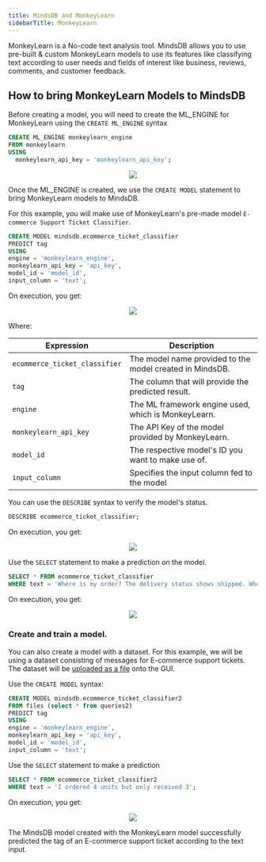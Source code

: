 ```yaml
---
title: MindsDB and MonkeyLearn
sidebarTitle: MonkeyLearn
---
```


MonkeyLearn is a No-code text analysis tool. MindsDB allows you to use pre-built & custom MonkeyLearn models to use its features like classifying text according to user needs and fields of interest like business, reviews, comments, and customer feedback.

## How to bring MonkeyLearn Models to MindsDB

Before creating a model, you will need to create the ML_ENGINE for MonkeyLearn using the `CREATE ML_ENGINE` syntax

```sql
CREATE ML_ENGINE monkeylearn_engine
FROM monkeylearn
USING
  monkeylearn_api_key = 'monkeylearn_api_key';
```

<p align="center">
  <img src="/assets/tutorials/monkeylearn/1.create_ml.png" />
</p>


Once the ML_ENGINE is created, we use the `CREATE MODEL` statement to bring MonkeyLearn models to MindsDB.

For this example, you will make use of MonkeyLearn's pre-made model `E-commerce Support Ticket Classifier`.

```sql
CREATE MODEL mindsdb.ecommerce_ticket_classifier
PREDICT tag
USING
engine = 'monkeylearn_engine',
monkeylearn_api_key = 'api_key',
model_id = 'model_id',
input_column = 'text';
```

On execution, you get:

<p align="center">
  <img src="/assets/tutorials/monkeylearn/createmodel1.png" />
</p>

Where:

| Expression                             | Description                                              |
|----------------------------------------|----------------------------------------------------------|
| `ecommerce_ticket_classifier`          | The model name provided to the model created in MindsDB. |
| `tag`     	                           | The column that will provide the predicted result.       | 
| `engine`                               | The ML framework engine used, which is MonkeyLearn.      | 
| `monkeylearn_api_key`                  | The API Key of the model provided by MonkeyLearn.        | 
| `model_id`                             | The respective model's ID you want to make use of.       | 
| `input_column`                         | Specifies the input column fed to the model              | 


You can use the `DESCRIBE` syntax to verify the model's status.

```sql
DESCRIBE ecommerce_ticket_classifier;
```

On execution, you get:

<p align="center">
  <img src="/assets/tutorials/monkeylearn/4.describe.png" />
</p>

Use the `SELECT` statement to make a prediction on the model.

```sql
SELECT * FROM ecommerce_ticket_classifier
WHERE text = 'Where is my order? The delivery status shows shipped. When I call the delivery driver there is no response!';
```

On execution, you get:

<p align="center">
  <img src="/assets/tutorials/monkeylearn/5.select_prediction.png" />
</p>

### Create and train a model. 

You can also create a model with a dataset. For this example, we will be using a dataset consisting of messages for E-commerce support tickets. The dataset will be [uploaded as a file](https://docs.mindsdb.com/sql/create/file)  onto the GUI.

Use the `CREATE MODEL` syntax:

```sql
CREATE MODEL mindsdb.ecommerce_ticket_classifier2
FROM files (select * from queries2)
PREDICT tag
USING
engine = 'monkeylearn_engine',
monkeylearn_api_key = 'api_key',
model_id = 'model_id',
input_column = 'text';
```

Use the `SELECT` statement to make a prediction

```sql
SELECT * FROM ecommerce_ticket_classifier2
WHERE text = 'I ordered 4 units but only received 3';
```

On execution, you get:

<p align="center">
  <img src="/assets/tutorials/monkeylearn/10.select_prediction.png" />
</p>

The MindsDB model created with the MonkeyLearn model successfully predicted the tag of an E-commerce support ticket according to the text input.
